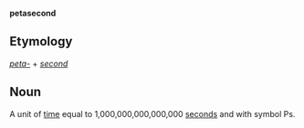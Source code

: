 '''petasecond'''

==Etymology==

''[[peta-]]'' + ''[[second]]''

==Noun==

A unit of [[time]] equal to 1,000,000,000,000,000 [[second]]s and with symbol Ps.